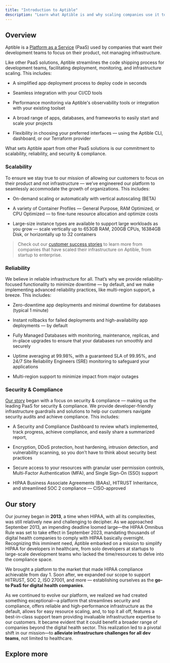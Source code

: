 ```yaml
---
title: "Introduction to Aptible"
description: "Learn what Aptible is and why scaling companies use it to host their apps and data in the cloud"
---
```


## Overview

Aptible is a [Platform as a Service](/reference/glossary#paas) (PaaS) used by companies that want their development teams to focus on their product, not managing infrastructure.

Like other PaaS solutions, Aptible streamlines the code shipping process for development teams, facilitating deployment, monitoring, and infrastructure scaling. This includes:

* A simplified app deployment process to deploy code in seconds

* Seamless integration with your CI/CD tools

* Performance monitoring via Aptible's observability tools or integration with your existing toolset

* A broad range of apps, databases, and frameworks to easily start and scale your projects

* Flexibility in choosing your preferred interfaces — using the Aptible CLI, dashboard, or our Terraform provider

What sets Aptible apart from other PaaS solutions is our commitment to scalability, reliability, and security & compliance.

### Scalability

To ensure we stay true to our mission of allowing our customers to focus on their product and not infrastructure — we’ve engineered our platform to seamlessly accommodate the growth of organizations. This includes:

* On-demand scaling or automatically with vertical autoscaling (BETA)

* A variety of Container Profiles — General Purpose, RAM Optimized, or CPU Optimized — to fine-tune resource allocation and optimize costs

* Large-size instance types are available to support large workloads as you grow — scale vertically up to 653GB RAM, 200GB CPUs, 16384GB Disk, or horizontally up to 32 containers

> Check out our [customer success stories](https://www.aptible.com/customers) to learn more from companies that have scaled their infrastructure on Aptible, from startup to enterprise.

### Reliability

We believe in reliable infrastructure for all. That’s why we provide reliability-focused functionality to minimize downtime — by default, and we make implementing advanced reliability practices, like multi-region support, a breeze. This includes:

* Zero-downtime app deployments and minimal downtime for databases (typical 1 minute)

* Instant rollbacks for failed deployments and high-availability app deployments — by default

* Fully Managed Databases with monitoring, maintenance, replicas, and in-place upgrades to ensure that your databases run smoothly and securely

* Uptime averaging at 99.98%, with a guaranteed SLA of 99.95%, and 24/7 Site Reliability Engineers (SRE) monitoring to safeguard your applications

* Multi-region support to minimize impact from major outages

### Security & Compliance

[Our story](/getting-started/introduction#our-story) began with a focus on security & compliance — making us the leading PaaS for security & compliance. We provide developer-friendly infrastructure guardrails and solutions to help our customers navigate security audits and achieve compliance. This includes:

* A Security and Compliance Dashboard to review what’s implemented, track progress, achieve compliance, and easily share a summarized report,

* Encryption, DDoS protection, host hardening, intrusion detection, and vulnerability scanning, so you don’t have to think about security best practices

* Secure access to your resources with granular user permission controls, Multi-Factor Authentication (MFA), and Single Sign-On (SSO) support

* HIPAA Business Associate Agreements (BAAs), HITRUST Inheritance, and streamlined SOC 2 compliance — CISO-approved

## Our story

Our journey began in **2013**, a time when HIPAA, with all its complexities, was still relatively new and challenging to decipher. As we approached September 2013, an impending deadline loomed large—the HIPAA Omnibus Rule was set to take effect in September 2023, mandating thousands of digital health companies to comply with HIPAA basically overnight. Recognizing this imminent need, Aptible embarked on a mission to simplify HIPAA for developers in healthcare, from solo developers at startups to large-scale development teams who lacked the time/resources to delve into the compliance space.

We brought a platform to the market that made HIPAA compliance achievable from day 1. Soon after, we expanded our scope to support HITRUST, SOC 2, ISO 27001, and more — establishing ourselves as the **go-to PaaS for digital health companies**.

As we continued to evolve our platform, we realized we had created something exceptional—a platform that streamlines security and compliance, offers reliable and high-performance infrastructure as the default, allows for easy resource scaling, and, to top it all off, features a best-in-class support team providing invaluable infrastructure expertise to our customers. It became evident that it could benefit a broader range of companies beyond the digital health sector. This realization led to a pivotal shift in our mission—to **alleviate infrastructure challenges for all dev teams**, not limited to healthcare.

## Explore more

<CardGroup cols={2}>
  <Card title="Supported Regions" href="https://www.aptible.com/docs/core-concepts/architecture/stacks#supported-regions" img="/images/Regions-icon.png" />

  <Card title="Tools & integrations" href="https://www.aptible.com/docs/core-concepts/integrations/overview" img="/images/Integrations-icon.png" />
</CardGroup>